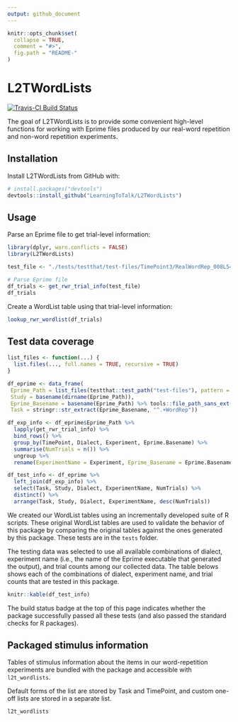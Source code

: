 ```yaml
---
output: github_document
---
```


<!-- README.md is generated from README.Rmd. Please edit that file -->

```r
knitr::opts_chunk$set(
  collapse = TRUE,
  comment = "#>",
  fig.path = "README-"
)
```

# L2TWordLists 

[![Travis-CI Build Status](https://travis-ci.org/LearningToTalk/L2TWordLists.svg?branch=master)](https://travis-ci.org/LearningToTalk/L2TWordLists)

The goal of L2TWordLists is to provide some convenient high-level functions for
working with Eprime files produced by our real-word repetition and non-word
repetition experiments.

## Installation

Install L2TWordLists from GitHub with:

```r
# install.packages("devtools")
devtools::install_github("LearningToTalk/L2TWordLists")
```

## Usage

Parse an Eprime file to get trial-level information:

```r
library(dplyr, warn.conflicts = FALSE)
library(L2TWordLists)

test_file <- "./tests/testthat/test-files/TimePoint3/RealWordRep_008L54MS5.txt"

# Parse Eprime file
df_trials <- get_rwr_trial_info(test_file)
df_trials
```

Create a WordList table using that trial-level information:

```r
lookup_rwr_wordlist(df_trials)
```

## Test data coverage


```r
list_files <- function(...) {
  list.files(..., full.names = TRUE, recursive = TRUE)
}

df_eprime <- data_frame(
 Eprime_Path = list_files(testthat::test_path("test-files"), pattern = ".txt"),
 Study = basename(dirname(Eprime_Path)),
 Eprime_Basename = basename(Eprime_Path) %>% tools::file_path_sans_ext(),
 Task = stringr::str_extract(Eprime_Basename, "^.+WordRep"))

df_exp_info <- df_eprime$Eprime_Path %>% 
  lapply(get_rwr_trial_info) %>% 
  bind_rows() %>% 
  group_by(TimePoint, Dialect, Experiment, Eprime.Basename) %>% 
  summarise(NumTrials = n()) %>% 
  ungroup %>% 
  rename(ExperimentName = Experiment, Eprime_Basename = Eprime.Basename)

df_test_info <- df_eprime %>% 
  left_join(df_exp_info) %>% 
  select(Task, Study, Dialect, ExperimentName, NumTrials) %>% 
  distinct() %>% 
  arrange(Task, Study, Dialect, ExperimentName, desc(NumTrials)) 
```


We created our WordList tables using an incrementally developed suite of R 
scripts. These original WordList tables are used to validate the behavior of 
this package by comparing the original tables against the ones generated by this
package. These tests are in the `tests` folder. 

The testing data was selected to use all available combinations of dialect,
experiment name (i.e., the name of the Eprime executable that generated the
output), and trial counts among our collected data. The table belows shows each
of the combinations of dialect, experiment name, and trial counts that are
tested in this package. 

```r
knitr::kable(df_test_info)
```


The build status badge at the top of this page indicates whether the package 
successfully passed all these tests (and also passed the standard checks for R
packages).

## Packaged stimulus information

Tables of stimulus information about the items in our word-repetition
experiments are bundled with the package and accessible with `l2t_wordlists`.

Default forms of the list are stored by Task and TimePoint, and custom one-off
lists are stored in a separate list.

```r
l2t_wordlists
```


